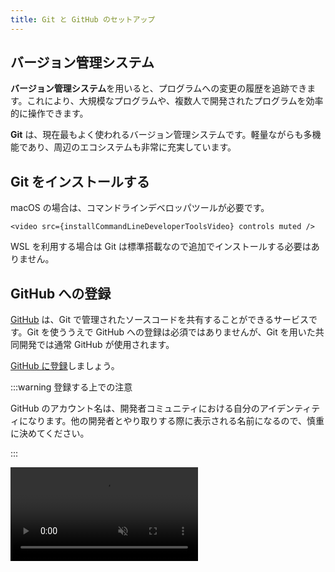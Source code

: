 ```yaml
---
title: Git と GitHub のセットアップ
---
```



## バージョン管理システム

**バージョン管理システム**を用いると、プログラムへの変更の履歴を追跡できます。これにより、大規模なプログラムや、複数人で開発されたプログラムを効率的に操作できます。

**Git** は、現在最もよく使われるバージョン管理システムです。軽量ながらも多機能であり、周辺のエコシステムも非常に充実しています。

## Git をインストールする

<Tabs groupId="os">
  <TabItem value="mac" label="macOS">
    macOS の場合は、コマンドラインデベロッパツールが必要です。

    <video src={installCommandLineDeveloperToolsVideo} controls muted />

  </TabItem>
  <TabItem value="win" label="Windows (WSL)">
    WSL を利用する場合は Git は標準搭載なので追加でインストールする必要はありません。
  </TabItem>
</Tabs>

## GitHub への登録

[GitHub](https://github.com/) は、Git で管理されたソースコードを共有することができるサービスです。Git を使ううえで GitHub への登録は必須ではありませんが、Git を用いた共同開発では通常 GitHub が使用されます。

[GitHub に登録](https://github.com/signup)しましょう。

:::warning 登録する上での注意

GitHub のアカウント名は、開発者コミュニティにおける自分のアイデンティティになります。他の開発者とやり取りする際に表示される名前になるので、慎重に決めてください。

:::

<video src={registerGitHubVideo} controls muted />

## Git の初期設定

Git では、ファイルの変更だけでなく、その変更を行ったのが誰なのかも記録します。Git に対して自分の情報を登録しておきます。必要な情報は名前とメールアドレスです。

:::warning プライバシーの注意

自分が書いたプログラムを GitHub を用いて公開する場合、ここで設定した名前とメールアドレスが公開されます。

:::

名前は必ず GitHub のアカウント名と一致させるようにしてください。メールアドレスは GitHub の登録の際に設定したメールアドレスが推奨されますが、メールアドレスを公開したくない場合は、[GitHub のメール設定](https://github.com/settings/emails)から

- `Keep my email addresses private`
- `Block command line pushes that expose my email`

を必要に応じて有効化し、表示されているダミーのメールアドレス (スクリーンショットの例では `112743782+sample-ma9qke@users.noreply.github.com`) を Git に指定してください。

![メールアドレスを隠す](./hide-email-address.png)

名前とメールアドレスを登録するために、次の 2 つのコマンドを実行しましょう。

```shell
$ git config --global user.name 名前
$ git config --global user.email メールアドレス
```

<video src={setupGitVideo} controls muted />

現在 WSL 上の Ubuntu の Git では、デフォルトブランチというものが `master` に設定されていますが、macOS では `main` になっています。また、GitHub ではデフォルトブランチが `main` になっています。これらを統一するために、次のコマンドを実行してください。

```shell
git config --global init.defaultBranch main
```

## 公開鍵・秘密鍵ペアの作成と GitHub への登録

GitHub にブラウザからログインする際にはメールアドレスとパスワードを用いますが、Git のコマンドを用いて GitHub を使用する場合には、公開鍵・秘密鍵のペアを使用します。

:::tip 公開鍵暗号と GitHub

公開鍵暗号では、「公開鍵」「秘密鍵」の 2 つの鍵が登場します。この 2 つの鍵は、「公開鍵で暗号化されたデータは秘密鍵を持っていないと復号できない」という特徴を持っています。

自分の PC で生成した公開鍵と秘密鍵のペアのうち、公開鍵のみをブラウザから事前に GitHub に登録しておくことで、自分の PC に保存されている秘密鍵を用いて認証できるようになります。

:::

GitHub に公開鍵を登録しましょう。

<video src={addSshKeyVideo} controls muted />

詳細な手順は、次の通りです。

公開鍵と秘密鍵のペアを生成するには、`ssh-keygen` コマンドを使用します。次のコマンドを実行することで、`Ed25519` というアルゴリズムの実装を用いて鍵を生成できます。
途中でターミナルの表示画面が止まりますが、`user@host:~$` が再度表示されるまで Enter キーで進みます。

```shell
$ cd ~
$ ssh-keygen -t ed25519
```

デフォルトでは公開鍵が `~/.ssh/id_ed25519.pub`、秘密鍵が `~/.ssh/id_ed25519` に格納されます。公開鍵のファイルを `cat` コマンドを用いて出力しましょう。

```shell
$ cat ~/.ssh/id_ed25519.pub
ssh-ed25519 AAAAC3NzaC1lZDI1NTE5AAAAIGz9wBSTWY0W4yJXPGQ/XsaffDTdvGOKg3mtR9pP3D6i [ユーザー名]@[コンピューター名]
```

`ssh-ed25519 AA...6i` の部分をコピーしましょう。これが公開鍵です。

:::tip ホームディレクトリのパスを表す記号

パスの中に現れる `~` は、**ホームディレクトリ**を表します。ホームディレクトリとは、ユーザー毎に割り当てられたディレクトリで、macOS では `/Users/ユーザー名`、Ubuntu では `/home/ユーザー名` になります。デスクトップやドキュメントディレクトリも通常ユーザーディレクトリの下に配置されています。

:::

:::tip 公開鍵のフォーマット

`ssh-keygen` が生成する標準の公開鍵は、スペースを区切り文字として 3 つのパートに分かれています。鍵の種類、鍵の中身、コメントです。コメントの部分はなくても構いません。

```plain
ssh-ed25519 AAAAC3...P3D6i user@computer
```

:::

これを GitHub の [SSH 鍵の設定](https://github.com/settings/keys)から登録します。

登録ページへの移動方法は、`Settings` > `SSH and GPG keys` > `New SSH key`と順に移動すればたどり着けます。

![SSHキーを追加](./add-ssh-key.png)

上記のようなページが表示されたら、`Title` に適切な名前、`Key` には先ほどターミナルで表示した公開鍵を入力して登録しましょう。

## Git の拡張機能をインストールする

VS Code 標準の機能だけでも多くのことができますが、より便利に利用するために拡張機能を併用していきます。次の拡張機能をインストールしておきましょう。

### [GitLens](https://marketplace.visualstudio.com/items?itemName=eamodio.gitlens)

コミットの差分などが見やすくなり便利

![GitLens](./gitLens.png)

### [Git Graph](https://marketplace.visualstudio.com/items?itemName=mhutchie.git-graph)

コマンドパレット(`command / Ctrl + Shift + P`)に `Git Graph: View Git Graph (git log)` というメニューが出て見やすい

![GitGragh](./gitGraph.png)

![GitGragh拡張機能の様子](./gitGraph-view.png)
